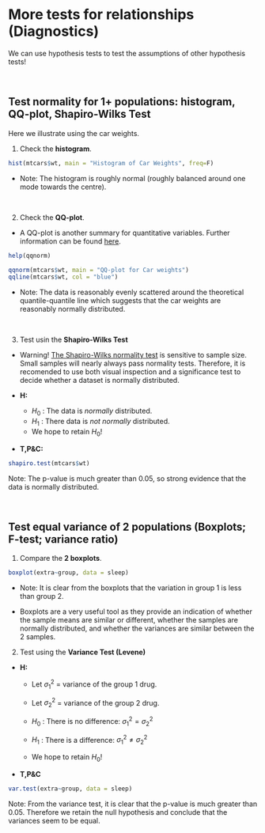 # More tests for relationships (Diagnostics) {#morerelationships}

We can use hypothesis tests to test the assumptions of other hypothesis tests!

<br>


## Test normality for 1+ populations: histogram, QQ-plot, Shapiro-Wilks Test

Here we illustrate using the car weights.

(1) Check the **histogram**.
```r
hist(mtcars$wt, main = "Histogram of Car Weights", freq=F)
```

- Note: The histogram is roughly normal (roughly balanced around one mode towards the centre).

<br>

(2) Check the **QQ-plot**.

- A QQ-plot is another summary for quantitative variables. Further information can be found [here](https://en.wikipedia.org/wiki/Q-Q_plot).

```r
help(qqnorm)
```

```r
qqnorm(mtcars$wt, main = "QQ-plot for Car weights")
qqline(mtcars$wt, col = "blue")
```

- Note: The data is reasonably evenly scattered around the theoretical quantile-quantile line which suggests that the car weights are reasonably normally distributed.

<br>

(3) Test usin the **Shapiro-Wilks Test**

- Warning! [The Shapiro-Wilks normality test](https://academic.oup.com/biomet/article-abstract/52/3-4/591/336553?redirectedFrom=fulltext) is sensitive to sample size. Small samples will nearly always pass normality tests. Therefore, it is recomended to use both visual inspection and a significance test to decide whether a dataset is normally distributed.

- **H:** 
    - $H_{0}$ : The data is *normally* distributed. 
    - $H_{1}$ : There data is *not normally* distributed. 
    - We hope to retain $H_{0}$! 

- **T,P&C:**

```r
shapiro.test(mtcars$wt)
```

Note: The p-value is much greater than 0.05, so strong evidence that the data is normally distributed. 

<br>

## Test equal variance of 2 populations (Boxplots; F-test; variance ratio) 

(1) Compare the **2 boxplots**.

```r
boxplot(extra~group, data = sleep)
```

- Note: It is clear from the boxplots that the variation in group 1 is less than group 2. 

- Boxplots are a very useful tool as they provide an indication of whether the sample means are similar or different, whether the samples are normally distributed, and whether the variances are similar between the 2 samples.

(2) Test using the **Variance Test (Levene)** 

- **H:**
    
    - Let $\sigma_1^2$ = variance of the group 1 drug.

    - Let $\sigma_2^2$ = variance of the group 2 drug.

    - $H_{0}$ : There is no difference: $\sigma_1^2=\sigma_2^2$ 

    - $H_{1}$ : There is a difference: $\sigma_1^2 \neq \sigma_2^2$ 
    
    - We hope to retain $H_{0}$! 

    
- **T,P&C**

```r
var.test(extra~group, data = sleep)
```


Note: From the variance test, it is clear that the p-value is much greater than 0.05. Therefore we retain the null hypothesis and conclude that the variances seem to be equal. 









<!--
## Test normality for 2 populations: histogram, QQ-plot, Shapiro-Wilks Test

- Produce a **histogram** of the increase in hours of sleep.
```r
par(mfrow = c(1,2))
hist(sleep$extra[sleep$group==1], main = "Group1", xlab = "Increase in hours of sleep", freq=F)
hist(sleep$extra[sleep$group==2], main = "Group2", xlab = "Increase in hours of sleep", freq=F)
```

<br>

While there appears to be no significant skew in the group1 or group2 data, it is rather hard to tell as the sample size is small. Therefore, it is useful to look at a number of other ways to check the normality assumoption.

<br>

- Produce a **QQ-plot**
A QQ-plot is another summary for quantitative variables. 

Read the help for the qqnorm function. Further information can be found [here](https://en.wikipedia.org/wiki/Q-Q_plot).

```r
help(qqnorm)
```

Produce a **QQ-plot** for the sleep data.
```r
par(mfrow = c(1,2))
qqnorm(sleep$extra[sleep$group==1], main = "Group1")
qqline(sleep$extra[sleep$group==1], col = "blue")
qqnorm(sleep$extra[sleep$group==2], main = "Group2")
qqline(sleep$extra[sleep$group==2], col = "blue")
```

<br>

The plots show that the data is reasonably evenly scattered around the theoretical quantile-quantile line which suggests that the data is reasonably normally distributed.

<br>

- Test using the **Shapiro-Wilks Test**

Warning! [The Shapiro-Wilks normality test](https://academic.oup.com/biomet/article-abstract/52/3-4/591/336553?redirectedFrom=fulltext) is sensitive to sample size. Small samples will nearly always pass normality tests. Therefore, it is recomended to use both visual inspection and a significance test to decide whether a dataset is normally distributed.

- $H_{0}$ : The data is *normally* distributed. =(We hope to retain $H_{0}$.)

- $H_{1}$ : There data is *not normally* distributed.

```r
shapiro.test(sleep$extra[sleep$group==1])
shapiro.test(sleep$extra[sleep$group==2])
```

In both cases the p-value is much greater than 0.05 so the data is likely to be normally distributed.
-->



<!--
## Get organised

It's very important to set up a neat file management system for the semester. This is best practise, and will make your life easier!

### Create a course folder [one-off]

- Create a course folder on your Desktop. eg `DATA1001files`. 

<div align="center">
<img src="figure/DATA1001folderfiles1.jpg" width="30%" height="30%">
</div>

### Create a project  [one-off]

- Create a project and save it as `DATA1001` in `~Desktop/DATA1001files`.

<div align="center">
<img src="figure/OpenProject.jpg" width="30%" height="30%">
<img src="figure/PickNewProject.jpg" width="40%" height="40%">
<img src="figure/PickNewDirectory.jpg" width="40%" height="40%">
<img src="figure/NameProject2.jpg" width="30%" height="30%">
</div>

- It will appear in your Files in RStudio as `DATA1001.Rproj`.

<div align="center">
<img src="figure/RconsoleWithProject2.jpg" width="50%" height="50%">
</div>

- It will also appear as a sub-folder (containing DATA1001.Rproj) in the `DATA1001` folder.

<div align="center">
<img src="figure/Lab1subfolder1.jpg" width="30%" height="30%">
</div>

### Create a data folder  [one-off]

- Create a subfolder in the `DATA1001` folder called `data` to keep all your datasets.

- You should end up with the following file hierachy, which we'll use all semester.

<div align="center">
<img src="figure/Lab1subfolder2.jpg" width="30%" height="30%">
</div>

- The good thing about having a project, is that when you open it, all the linked files (eg data) automatically open in RStudio.

- Store your  `Lab1.Rmd` file in the `DATA1001` folder, so that it is linked to the project.

<br>

### Create your own RMarkdown document (for a Project or Lab)

- The easiest way to create new RMarkdown files is to duplicate `Lab1.Rmd` and rename it `Lab2.Rmd` or `Project1.Rmd` etc.

- Alternatively , you can follow the steps below.

    - Open your project (this needs to be done at the beginning of each new session in RStudio).


    - Create a new .Rmd file by either duplicating the given `Lab1.Rmd` file, or by following th stopes 

<div align="center">
<img src="figure/rmd2.jpg" width="70%" height="70%">
</div>

    - You will have an example file, which you can edit. 

<div align="center">
<img src="figure/RmdEg.jpg" width="70%" height="70%">
</div>

    - Name the file: `Lab1.Rmd`.

<div align="center">
<img src="figure/RmdSaveAs.jpg" width="20%" height="20%">
</div>

    - Render  the file using `Knit`.
<div align="center">
<img src="figure/RmdKnit.jpg" width="30%" height="30%">
</div>

    - This will create `Lab1.html`, which you can open in a browser. 
\
<div align="center">
<img src="figure/Rmdhtml.jpg" width="60%" height="60%">
</div>

    - It will appear in your `DATA1001files/DATA1001` folder as `Lab1.html`.
<div align="center">
<img src="figure/Lab1htmlinproject.jpg" width="30%" height="30%">
</div>

<br>

## It's easy from then!

- Once you have set up your project `DATA1001.Rproj`, then in subsequent Labs all you need to do is open that project, and then create a new RMarkdown document, eg `Lab2.Rmd`. 
- Everything will automatically be stored in the `DATA1001` folder, as the project sets that as the working directory.

--->


<!-- See for example  and some of the articles cited therein: 

Moser, B.K. and Stevens, G.R., 1992. Homogeneity of variance in the two-sample means test. The American Statistician, 46(1), pp.19-21.

Ruxton, G.D., 2006. The unequal variance t-test is an underused alternative to Student's t-test and the Mann-Whitney U test. Behavioral Ecology, 17(4), pp.688-690.
-->


<!--

- The following table records hair and eye colour for both male and female statistics students, from the  `HairEyeColor` dataset.

- To simplify things we use the `apply` function to combine gender into one class.

```r
# Male and Female separate tables
HairEyeColor

# Male and Female combined into 1 table
require(knitr)
HairEyeColor1 <- apply(HairEyeColor, c(1, 2), sum)
HairEyeColor1
kable(HairEyeColor1)
```

A nice way to plot categorical data is the mosaic plot. The size of each block is in proportion to the cell frequency in the "contingency" table. Generally we can say that if the gaps between the blocks line up, then the data is independent. More on this later!

Cell frequency: number of individuals in a group i.e. females with brown eyes and brown hair.

Contingency table (two way table): Is a table that is used to summarize the relationship between several categorical variables.

```r
mosaicplot(HairEyeColor1, main = "Relation between hair and eye color", shade = F)
```

One of the key reasons for collecting such data is to look for relationships or lack of relationships between the categories. For example, do more blond haired people have blue eyes than expected?

The key word in this sentence is **expected**. Let's take a look at a simple example to understand what this means. Let's say that we conduct a simple survey of 100 people, 50 male and 50 female. Of the 100 people surveyed, 60 answer yes and 40 answer no. Then we would expect 30 of each females and males to answer Yes (total 60) and 20 of each to answer no (total 40). 

This might remind you of the probability lessons where, in this case, we can think of the the totals columns as determining the probability of answering yes or no (0.6 and 0.4 respectively). In this example, we also would expect that the probability is the same for females and males. So if we ask 50 females the question we would expect 30 to answer yes and 20 to answer no as with the males. We can easily calculate the expected frequency using the following formula:

$Expected = \frac{RowTotal \times ColumnTotal}{GrandTotal}$

---|Yes|No|Total
---|---|---|---
Female|30|20|50
Male|30|20|50
Total|60|40|100

After we go out and do the actual survey we get the following values

---|Yes|No|Total
---|---|---|---
Female|40|10|50
Male|15|35|50
Total|60|40|100

It looks as though more females answered yes to this question and more males answered no. The question is whether this difference from the expected values is big enough to assume that females preference is different from males, or is it purely by random chance? 

This is where the chi-squared statistic $(\chi^2)$ comes in useful. Using it we can determine the probability of whether the observations are independent of each other (you can think of it like the two sample populations follow different probabilities, one is weighted towards yes and the other no). Like with the t-test, the bigger the value of $(\chi^2)$ the smaller the probability that the two sample populations are dependent. This brings a new test the chi-squared test aka Pearson's chi-squared test.

The Pearson's chi-squared test is a very versatile test and can be used to:

1. Test the goodness of fit of a distribution to theoretical distribution (similar purpose to the Shapiro-Wilks test for normality) or model. In the goodness-of-fit test there is only one observed variable!

2. Test for homogeneity.

3. Test for independence.

The test statistic itself is 

\[\chi^2=\mbox{Sum of}[ \frac{(\mbox{Observed frequency - Expected frequency})^2}{\mbox{Expected frequency}} ] \]

Basically it is a measure of the weighted distance between the observed and expected values. The bigger it is the more likely it is that the observed and expected values are not the same.

-->
